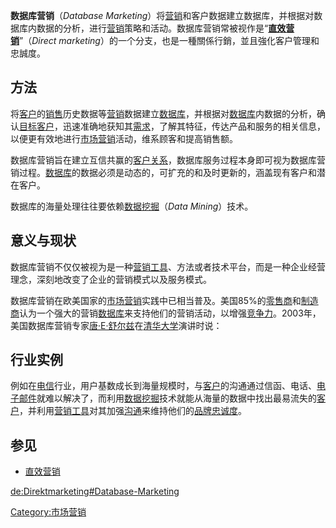 {{noteTA|G1=IT}}

'''数据库营销'''（''Database Marketing''）将[[营销|营销]]和客户数据建立数据库，并根据对数据库内数据的分析，进行[[营销|营销]]策略和活动。数据库营销常被视作是“'''[[直效营销|直效营销]]'''”（''Direct marketing''）的一个分支，也是一種關係行銷，並且強化客户管理和忠誠度。

==方法==
将[[客户|客户]]的[[销售|销售]]历史数据等[[营销|营销]]数据建立[[数据库|数据库]]，并根据对[[数据库|数据库]]内数据的分析，确认[[目标客户|目标客户]]，迅速准确地获知其[[需求|需求]]，了解其特征，传达产品和服务的相关信息，以便更有效地进行[[市场营销|市场营销]]活动，维系顾客和提高销售额。

数据库营销旨在建立互信共赢的[[客户关系|客户关系]]，数据库服务过程本身即可视为数据库营销过程。[[数据库|数据库]]的数据必须是动态的，可扩充的和及时更新的，涵盖现有客户和潜在客户。

数据库的海量处理往往要依赖[[数据挖掘|数据挖掘]]（''Data Mining''）技术。

==意义与现状==
数据库营销不仅仅被视为是一种[[营销工具|营销工具]]、方法或者技术平台，而是一种企业经营理念，深刻地改变了企业的营销模式以及服务模式。

数据库营销在欧美国家的[[市场营销|市场营销]]实践中已相当普及。美国85%的[[零售商|零售商]]和[[制造商|制造商]]认为一个强大的营销[[数据库|数据库]]来支持他们的营销活动，以增强[[竞争力|竞争力]]。2003年，美国数据库营销专家[[唐·E·舒尔兹|唐·E·舒尔兹]]在[[清华大学|清华大学]]演讲时说：
{{quote||<p>现在美国最好的、发展最完备的[[营销组织|营销组织]]都有一种共识：要做[[营销|营销]]，必须建立顾客[[数据库|数据库]]。</p>
}}

==行业实例==
例如在[[电信|电信]]行业，用户基数成长到海量规模时，与[[客户|客户]]的沟通通过信函、电话、[[电子邮件|电子邮件]]就难以解决了，而利用[[数据挖掘|数据挖掘]]技术就能从海量的数据中找出最易流失的[[客户|客户]]，并利用[[营销工具|营销工具]]对其加强[[沟通|沟通]]来维持他们的[[品牌忠诚度|品牌忠诚度]]。

==参见==
*[[直效营销|直效营销]]

[[Category:市场营销|Category:市场营销]]


{{Marketing-stub}}

[[de:Direktmarketing#Database-Marketing|de:Direktmarketing#Database-Marketing]]
